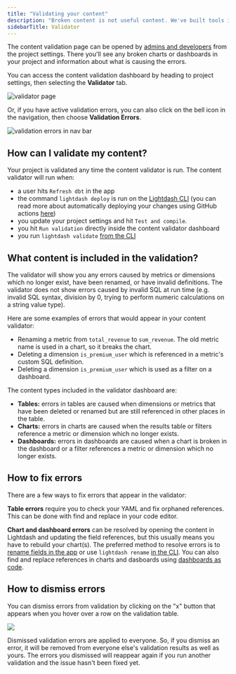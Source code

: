 ```yaml
---
title: "Validating your content"
description: "Broken content is not useful content. We've built tools in Lightdash to help validate your content so you can keep it useful and we'll notify you when it isn't."
sidebarTitle: Validator
---
```


The content validation page can be opened by [admins and developers](/references/roles) from the project settings. There you'll see any broken charts or dashboards in your project and information about what is causing the errors.

You can access the content validation dashboard by heading to project settings, then selecting the **Validator** tab. 

![validator page](/images/references/validator-page.jpg)

Or, if you have active validation errors, you can also click on the bell icon in the navigation, then choose **Validation Errors**.

![validation errors in nav bar](/images/references/validation-errors.png)


## How can I validate my content?

Your project is validated any time the content validator is run. The content validator will run when:

* a user hits `Refresh dbt` in the app
* the command `lightdash deploy` is run on the [Lightdash CLI](/guides/cli/intro) (you can read more about automatically deploying your changes using GitHub actions [here](/guides/cli/how-to-use-lightdash-deploy#automatically-deploy-your-changes-to-lightdash-using-a-github-action))
* you update your project settings and hit `Test and compile`.
* you hit `Run validation` directly inside the content validator dashboard
* you run `lightdash validate` [from the CLI](/guides/cli/how-to-use-lightdash-validate)


## What content is included in the validation?

The validator will show you any errors caused by metrics or dimensions which no longer exist, have been renamed, or have invalid definitions. The validator does not show errors caused by invalid SQL at run time (e.g. invalid SQL syntax, division by 0, trying to perform numeric calculations on a string value type).

Here are some examples of errors that would appear in your content validator:

* Renaming a metric from `total_revenue` to `sum_revenue`. The old metric name is used in a chart, so it breaks the chart.
* Deleting a dimension `is_premium_user` which is referenced in a metric's custom SQL definition.
* Deleting a dimension `is_premium_user` which is used as a filter on a dashboard.

The content types included in the validator dashboard are:

* **Tables:** errors in tables are caused when dimensions or metrics that have been deleted or renamed but are still referenced in other places in the table.
* **Charts:** errors in charts are caused when the results table or filters reference a metric or dimension which no longer exists.
* **Dashboards:** errors in dashboards are caused when a chart is broken in the dashboard or a filter references a metric or dimension which no longer exists.


## How to fix errors

There are a few ways to fix errors that appear in the validator:

**Table errors** require you to check your YAML and fix orphaned references. This can be done with find and replace in your code editor. 

**Chart and dashboard errors** can be resolved by opening the content in Lightdash and updating the field references, but this usually means you have to rebuild your chart(s). The preferred method to resolve errors is to [rename fields in the app](/guides/renaming-models-and-fields#rename-in-lightdash) or use `lightdash rename` [in the CLI](/guides/renaming-models-and-fields#rename-in-the-cli). You can also find and replace references in charts and dasboards using [dashboards as code](/references/dashboards-as-code).


## How to dismiss errors

You can dismiss errors from validation by clicking on the "x" button that appears when you hover over a row on the validation table.

![](/images/references/validator-dismiss-errors.png)

Dismissed validation errors are applied to everyone. So, if you dismiss an error, it will be removed from everyone else's validation results as well as yours. The errors you dismissed will reappear again if you run another validation and the issue hasn't been fixed yet.
